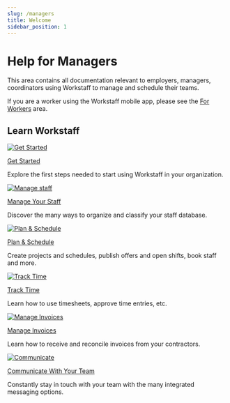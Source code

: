 ```yaml
---
slug: /managers
title: Welcome
sidebar_position: 1
---
```


# Help for Managers

This area contains all documentation relevant to employers, managers, coordinators using Workstaff to manage and 
schedule their teams.

If you are a worker using the Workstaff mobile app, please see the [For Workers](/workers/index.md) area.

## Learn Workstaff


<NavGrid cols={3}>

<NavCard>

[![Get Started](/img/launch.svg)](./getting-started.md)

[Get Started](./getting-started.md)

Explore the first steps needed to start using Workstaff in your organization.

</NavCard>

<NavCard>

[![Manage staff](/img/staff.svg)](./staff/index.md)

[Manage Your Staff](./staff/index.md)

Discover the many ways to organize and classify your staff database.

</NavCard>

<NavCard>

[![Plan & Schedule](/img/schedule.svg)](./staff/index.md)

[Plan & Schedule](./scheduling/index.md)

Create projects and schedules, publish offers and open shifts, book staff and more.

</NavCard>

</NavGrid>

<NavGrid cols={3}>

<NavCard>

[![Track Time](/img/time.svg)](./staff/index.md)

[Track Time](./timetracking/index.md)

Learn how to use timesheets, approve time entries, etc.

</NavCard>

<NavCard>

[![Manage Invoices](/img/invoices.svg)](./invoicing/index.md)

[Manage Invoices](./invoicing/index.md)

Learn how to receive and reconcile invoices from your contractors.

</NavCard>

<NavCard>

[![Communicate](/img/chat.svg)](./messaging/index.md)

[Communicate With Your Team](./messaging/index.md)

Constantly stay in touch with your team with the many integrated messaging options.

</NavCard>

</NavGrid>
